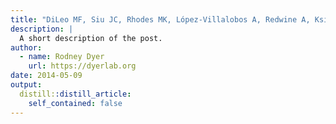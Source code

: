 ```yaml
---
title: "DiLeo MF, Siu JC, Rhodes MK, López-Villalobos A, Redwine A, Ksiazek K, Dyer RJ. 2014. The gravity of pollination: integrating at-site features into spatial analysis of contemporary pollen movement. Molecular Ecology, 23, 2973-2982."
description: |
  A short description of the post.
author:
  - name: Rodney Dyer
    url: https://dyerlab.org
date: 2014-05-09
output:
  distill::distill_article:
    self_contained: false
---
```





